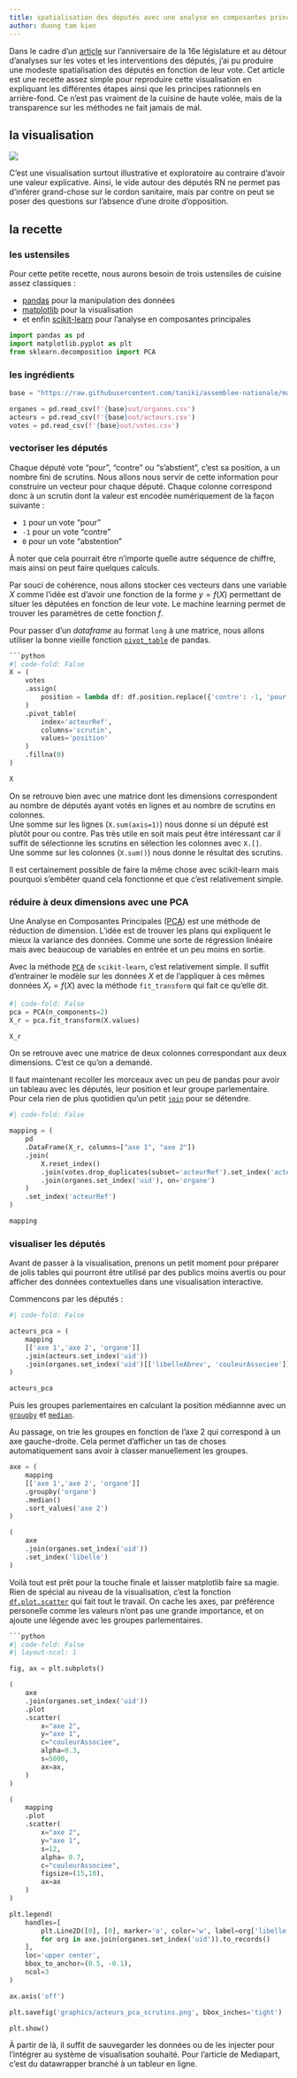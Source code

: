 ```yaml
---
title: spatialisation des députés avec une analyse en composantes principales
author: duong tam kien
---
```


Dans le cadre d'un [article] sur l'anniversaire de la 16e législature et au détour d'analyses sur les votes et les interventions des députés, j'ai pu produire une modeste spatialisation des députés en fonction de leur vote.
Cet article est une recette assez simple pour reproduire cette visualisation en expliquant les différentes étapes ainsi que les principes rationnels en arrière-fond.
Ce n'est pas vraiment de la cuisine de haute volée, mais de la transparence sur les méthodes ne fait jamais de mal.

[article]: https://www.mediapart.fr/journal/politique/220623/un-de-votes-attrape-tout-pour-le-rn

## la visualisation

![](graphics/acteurs_pca_scrutins.png)

C'est une visualisation surtout illustrative et exploratoire au contraire d'avoir une valeur explicative.
Ainsi, le vide autour des députés RN ne permet pas d’inférer grand-chose sur le cordon sanitaire, mais par contre on peut se poser des questions sur l'absence d'une droite d'opposition.

## la recette

### les ustensiles

Pour cette petite recette, nous aurons besoin de trois ustensiles de cuisine assez classiques :

- [pandas] pour la manipulation des données
- [matplotlib] pour la visualisation
- et enfin [scikit-learn] pour l'analyse en composantes principales

[pandas]: https://pandas.pydata.org/
[matplotlib]: https://matplotlib.org/
[scikit-learn]: https://scikit-learn.org/

```python
import pandas as pd
import matplotlib.pyplot as plt
from sklearn.decomposition import PCA
```

### les ingrédients

```python
base = "https://raw.githubusercontent.com/taniki/assemblee-nationale/main/an-l16/"

organes = pd.read_csv(f'{base}out/organes.csv')
acteurs = pd.read_csv(f'{base}out/acteurs.csv')
votes = pd.read_csv(f'{base}out/votes.csv')
```

### vectoriser les députés

Chaque député vote "pour", "contre" ou "s'abstient", c'est sa position, a un nombre fini de scrutins.
Nous allons nous servir de cette information pour construire un vecteur pour chaque député.
Chaque colonne correspond donc à un scrutin dont la valeur est encodée numériquement de la façon suivante :

- `1` pour un vote "pour"
- `-1` pour un vote "contre"
- `0` pour un vote "abstention"

À noter que cela pourrait être n'importe quelle autre séquence de chiffre, mais ainsi on peut faire quelques calculs.

Par souci de cohérence, nous allons stocker ces vecteurs dans une variable $X$ comme l'idée est d'avoir une fonction de la forme $y = f(X)$ permettant de situer les députées en fonction de leur vote.
Le machine learning permet de trouver les paramètres de cette fonction $f$.

Pour passer d'un *dataframe* au format `long` à une matrice, nous allons utiliser la bonne vieille fonction [`pivot_table`] de pandas.

[`pivot_table`]: https://pandas.pydata.org/pandas-docs/stable/reference/api/pandas.pivot_table.html

```python

```python
#| code-fold: False
X = (
    votes
    .assign(
        position = lambda df: df.position.replace({'contre': -1, 'pour': 1, 'abstention': 0 })
    )
    .pivot_table(
        index='acteurRef',
        columns='scrutin',
        values='position'
    )
    .fillna(0)
)

X
```

On se retrouve bien avec une matrice dont les dimensions correspondent au nombre de députés ayant votés en lignes et au nombre de scrutins en colonnes.  
Une somme sur les lignes (`X.sum(axis=1)`) nous donne si un député est plutôt pour ou contre.
Pas très utile en soit mais peut être intéressant car il suffit de sélectionne les scrutins en sélection les colonnes avec `X.[]`.  
Une somme sur les colonnes (`X.sum()`) nous donne le résultat des scrutins.

Il est certainement possible de faire la même chose avec scikit-learn mais pourquoi s'embêter quand cela fonctionne et que c'est relativement simple.


### réduire à deux dimensions avec une PCA

Une Analyse en Composantes Principales ([PCA]) est une méthode de réduction de dimension.
L'idée est de trouver les plans qui expliquent le mieux la variance des données.
Comme une sorte de régression linéaire mais avec beaucoup de variables en entrée et un peu moins en sortie.

Avec la méthode [`PCA`][PCA-sklearn] de `scikit-learn`, c'est relativement simple.
Il suffit d'entrainer le modèle sur les données $X$ et de l'appliquer à ces mêmes données $X_r = f(X)$ avec la méthode `fit_transform` qui fait ce qu'elle dit.

[PCA]: https://fr.wikipedia.org/wiki/Analyse_en_composantes_principales
[PCA-sklearn]: https://scikit-learn.org/stable/modules/generated/sklearn.decomposition.PCA.html

```python
#| code-fold: False
pca = PCA(n_components=2)
X_r = pca.fit_transform(X.values)

X_r
```

On se retrouve avec une matrice de deux colonnes correspondant aux deux dimensions.
C'est ce qu'on a demandé.

Il faut maintenant recoller les morceaux avec un peu de pandas pour avoir un tableau avec les députés, leur position et leur groupe parlementaire.
Pour cela rien de plus quotidien qu'un petit [`join`][pd-join] pour se détendre.

[pd-join]: https://pandas.pydata.org/pandas-docs/stable/reference/api/pandas.DataFrame.join.html

```python
#| code-fold: False

mapping = (
    pd
    .DataFrame(X_r, columns=["axe 1", "axe 2"])
    .join(
        X.reset_index()
        .join(votes.drop_duplicates(subset='acteurRef').set_index('acteurRef'), on='acteurRef')
        .join(organes.set_index('uid'), on='organe')
    )
    .set_index('acteurRef')
)

mapping
```

### visualiser les députés

Avant de passer à la visualisation, prenons un petit moment pour préparer de jolis tables qui pourront être utilisé par des publics moins avertis ou pour afficher des données contextuelles dans une visualisation interactive.

Commencons par les députés :

```python
#| code-fold: False

acteurs_pca = (
    mapping
    [['axe 1','axe 2', 'organe']]
    .join(acteurs.set_index('uid'))
    .join(organes.set_index('uid')[['libelleAbrev', 'couleurAssociee']], on='organe')
)

acteurs_pca
```

Puis les groupes parlementaires en calculant la position médiannne avec un [`groupby`][pd-groupby] et [`median`][pd-median].

Au passage, on trie les groupes en fonction de l'axe 2 qui correspond à un axe gauche-droite.
Cela permet d'afficher un tas de choses automatiquement sans avoir à classer manuellement les groupes.

[pd-groupby]: https://pandas.pydata.org/pandas-docs/stable/reference/api/pandas.DataFrame.groupby.html
[pd-median]: https://pandas.pydata.org/pandas-docs/stable/reference/api/pandas.DataFrame.median.html


```python
axe = (
    mapping
    [['axe 1','axe 2', 'organe']]
    .groupby('organe')
    .median()
    .sort_values('axe 2')
)

(
    axe
    .join(organes.set_index('uid'))
    .set_index('libelle')
)
```

Voilà tout est prêt pour la touche finale et laisser matplotlib faire sa magie.
Rien de spécial au niveau de la visualisation, c'est la fonction [`df.plot.scatter`][df-plot-scatter] qui fait tout le travail.
On cache les axes, par préférence personelle comme les valeurs n'ont pas une grande importance, et on ajoute une légende avec les groupes parlementaires.

[df-plot-scatter]: https://pandas.pydata.org/pandas-docs/stable/reference/api/pandas.DataFrame.plot.scatter.html

```python

```python
#| code-fold: False
#| layout-ncol: 1

fig, ax = plt.subplots()

(
    axe
    .join(organes.set_index('uid'))
    .plot
    .scatter(
        x="axe 2",
        y="axe 1",
        c="couleurAssociee",
        alpha=0.3,
        s=5000,
        ax=ax,
    )
)

(
    mapping
    .plot
    .scatter(
        x="axe 2",
        y="axe 1",
        s=12,
        alpha= 0.7,
        c="couleurAssociee",
        figsize=(15,10),
        ax=ax
    )
)

plt.legend(
    handles=[
        plt.Line2D([0], [0], marker='o', color='w', label=org['libelle'], markerfacecolor=org['couleurAssociee'], markersize=15)
        for org in axe.join(organes.set_index('uid')).to_records()
    ],
    loc='upper center',
    bbox_to_anchor=(0.5, -0.1),
    ncol=3
)

ax.axis('off')

plt.savefig('graphics/acteurs_pca_scrutins.png', bbox_inches='tight')

plt.show()
```

À partir de là, il suffit de sauvegarder les données ou de les injecter pour l'intégrer au système de visualisation souhaité.
Pour l'article de Mediapart, c'est du datawrapper branché à un tableur en ligne.
